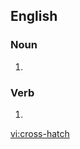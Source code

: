 ==English==

===Noun===
{{en-noun|-}}

# {{alternative spelling of|crosshatch}}

===Verb===
{{en-verb|cross-hatches|cross-hatching|cross-hatched}}

# {{alternative spelling of|crosshatch}}

[[vi:cross-hatch]]